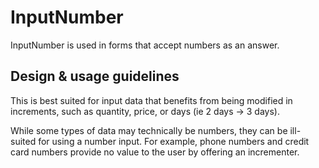 
<Meta title="Components/Forms and Inputs/InputNumber" component={InputNumber} />

# InputNumber

InputNumber is used in forms that accept numbers as an answer.

## Design & usage guidelines

This is best suited for input data that benefits from being modified in
increments, such as quantity, price, or days (ie 2 days -> 3 days).

While some types of data may technically be numbers, they can be ill-suited for
using a number input. For example, phone numbers and credit card numbers provide
no value to the user by offering an incrementer.
